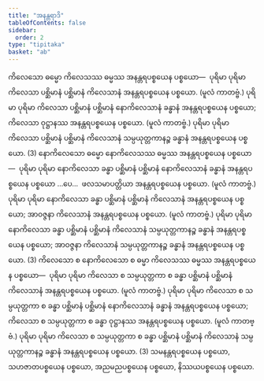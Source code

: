 ```yaml
---
title: "အနန္တရာဒိ"
tableOfContents: false
sidebar:
  order: 2
type: "tipitaka"
basket: "ab"
---
```



<DynamicBreadcrumb />

<Division number="20">

<Paragraph number="3868">
ကိလေသော ဓမ္မော ကိလေသဿ ဓမ္မဿ အနန္တရပစ္စယေန ပစ္စယော—  ပုရိမာ ပုရိမာ ကိလေသာ ပစ္ဆိမာနံ ပစ္ဆိမာနံ ကိလေသာနံ အနန္တရပစ္စယေန ပစ္စယော. (မူလံ ကာတဗ္ဗံ.) ပုရိမာ ပုရိမာ ကိလေသာ ပစ္ဆိမာနံ ပစ္ဆိမာနံ နောကိလေသာနံ ခန္ဓာနံ အနန္တရပစ္စယေန ပစ္စယော; ကိလေသာ ဝုဋ္ဌာနဿ အနန္တရပစ္စယေန ပစ္စယော. (မူလံ ကာတဗ္ဗံ.) ပုရိမာ ပုရိမာ ကိလေသာ ပစ္ဆိမာနံ ပစ္ဆိမာနံ ကိလေသာနံ သမ္ပယုတ္တကာနဉ္စ ခန္ဓာနံ အနန္တရပစ္စယေန ပစ္စယော. (3)
</Paragraph>

</Division>
<Division number="21">

<Paragraph number="3869">
နောကိလေသော ဓမ္မော နောကိလေသဿ ဓမ္မဿ အနန္တရပစ္စယေန ပစ္စယော—  ပုရိမာ ပုရိမာ နောကိလေသာ ခန္ဓာ ပစ္ဆိမာနံ ပစ္ဆိမာနံ နောကိလေသာနံ ခန္ဓာနံ အနန္တရပစ္စယေန ပစ္စယော …ပေ…  ဖလသမာပတ္တိယာ အနန္တရပစ္စယေန ပစ္စယော. (မူလံ ကာတဗ္ဗံ.) ပုရိမာ ပုရိမာ နောကိလေသာ ခန္ဓာ ပစ္ဆိမာနံ ပစ္ဆိမာနံ ကိလေသာနံ အနန္တရပစ္စယေန ပစ္စယော; အာဝဇ္ဇနာ ကိလေသာနံ အနန္တရပစ္စယေန ပစ္စယော. (မူလံ ကာတဗ္ဗံ.) ပုရိမာ ပုရိမာ နောကိလေသာ ခန္ဓာ ပစ္ဆိမာနံ ပစ္ဆိမာနံ ကိလေသာနံ သမ္ပယုတ္တကာနဉ္စ ခန္ဓာနံ အနန္တရပစ္စယေန ပစ္စယော; အာဝဇ္ဇနာ ကိလေသာနံ သမ္ပယုတ္တကာနဉ္စ ခန္ဓာနံ အနန္တရပစ္စယေန ပစ္စယော. (3)
</Paragraph>

</Division>
<Division number="22">

<Paragraph number="3870">
ကိလေသော စ နောကိလေသော စ ဓမ္မာ ကိလေသဿ ဓမ္မဿ အနန္တရပစ္စယေန ပစ္စယော—  ပုရိမာ ပုရိမာ ကိလေသာ စ သမ္ပယုတ္တကာ စ ခန္ဓာ ပစ္ဆိမာနံ ပစ္ဆိမာနံ ကိလေသာနံ အနန္တရပစ္စယေန ပစ္စယော. (မူလံ ကာတဗ္ဗံ.) ပုရိမာ ပုရိမာ ကိလေသာ စ သမ္ပယုတ္တကာ စ ခန္ဓာ ပစ္ဆိမာနံ ပစ္ဆိမာနံ နောကိလေသာနံ ခန္ဓာနံ အနန္တရပစ္စယေန ပစ္စယော; ကိလေသာ စ သမ္ပယုတ္တကာ စ ခန္ဓာ ဝုဋ္ဌာနဿ အနန္တရပစ္စယေန ပစ္စယော. (မူလံ ကာတဗ္ဗံ.) ပုရိမာ ပုရိမာ ကိလေသာ စ သမ္ပယုတ္တကာ စ ခန္ဓာ ပစ္ဆိမာနံ ပစ္ဆိမာနံ ကိလေသာနံ သမ္ပယုတ္တကာနဉ္စ ခန္ဓာနံ အနန္တရပစ္စယေန ပစ္စယော. (3)
</Paragraph>

<Paragraph number="3871">
သမနန္တရပစ္စယေန ပစ္စယော, သဟဇာတပစ္စယေန ပစ္စယော, အညမညပစ္စယေန ပစ္စယော, နိဿယပစ္စယေန ပစ္စယော.
</Paragraph>
</Division>
